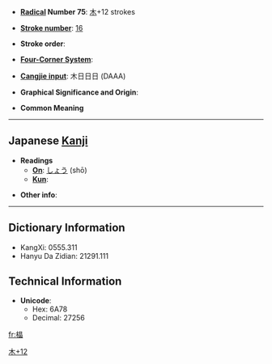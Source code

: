 * '''[[Wiktionary:Chinese radical index| Radical]] Number 75''': [[Wiktionary:Chinese radical index 木|木]]+12 strokes

* '''[[Wiktionary:Chinese total strokes index|Stroke number]]''': [[Wiktionary:Chinese total strokes index 16|16]]

* '''Stroke order''': 

* '''[[Wiktionary:Chinese four corner index|Four-Corner System]]''': 

* '''[[Wiktionary:Chinese Cangjie index|Cangjie input]]''': 木日日日 (DAAA)

* '''Graphical Significance and Origin''': 

* '''Common Meaning'''

----

== Japanese [[Kanji]] ==

* '''Readings'''
** '''[[On]]''': [[しょう]] (shō)
** '''[[Kun]]''': 

* '''Other info''':  

----

== Dictionary Information ==

* KangXi: 0555.311
* Hanyu Da Zidian: 21291.111

== Technical Information ==

* '''Unicode''':
** Hex: 6A78
** Decimal: 27256

[[Category:Japanese-only CJKV Characters|木+12]]

[[fr:橸]]
